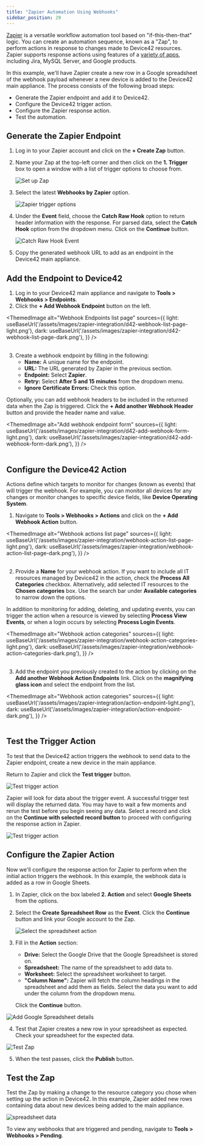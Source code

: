 ```yaml
---
title: "Zapier Automation Using Webhooks"
sidebar_position: 29
---
```



[Zapier](https://zapier.com/) is a versatile workflow automation tool based on "if-this-then-that" logic. You can create an automation sequence, known as a "Zap", to perform actions in response to changes made to Device42 resources. Zapier supports response actions using features of a [variety of apps](https://zapier.com/apps), including Jira, MySQL Server, and Google products.

In this example, we'll have Zapier create a new row in a Google spreadsheet of the webhook payload whenever a new device is added to the Device42 main appliance. The process consists of the following broad steps:

- Generate the Zapier endpoint and add it to Device42.
- Configure the Device42 trigger action. 
- Configure the Zapier response action.
- Test the automation.

## Generate the Zapier Endpoint

1. Log in to your Zapier account and click on the **+ Create Zap** button.
2. Name your Zap at the top-left corner and then click on the **1. Trigger** box to open a window with a list of trigger options to choose from.

    ![Set up Zap](/assets/images/zapier-integration/zap-create.png)

3. Select the latest **Webhooks by Zapier** option.

    ![Zapier trigger options](/assets/images/zapier-integration/zapier-webhook-option.png)

4. Under the **Event** field, choose the **Catch Raw Hook** option to return header information with the response. For parsed data, select the **Catch Hook** option from the dropdown menu. Click on the **Continue** button.
   
    ![Catch Raw Hook Event](/assets/images/zapier-integration/trigger-event.png)

5. Copy the generated webhook URL to add as an endpoint in the Device42 main appliance.

## Add the Endpoint to Device42

1. Log in to your Device42 main appliance and navigate to **Tools > Webhooks > Endpoints**.
2. Click the **+ Add Webhook Endpoint** button on the left.

<ThemedImage
alt="Webhook Endpoints list page"
sources={{
    light: useBaseUrl('/assets/images/zapier-integration/d42-webhook-list-page-light.png'),
    dark: useBaseUrl('/assets/images/zapier-integration/d42-webhook-list-page-dark.png'),
}}
/>
<br/><br/>

3. Create a webhook endpoint by filling in the following:
   - **Name:** A unique name for the endpoint.
   - **URL:** The URL generated by Zapier in the previous section.
   - **Endpoint:** Select **Zapier**.
   - **Retry:** Select **After 5 and 15 minutes** from the dropdown menu. 
   - **Ignore Certificate Errors:** Check this option.

Optionally, you can add webhook headers to be included in the returned data when the Zap is triggered. Click the **+ Add another Webhook Header** button and provide the header name and value.

<ThemedImage
alt="Add webhook endpoint form"
sources={{
    light: useBaseUrl('/assets/images/zapier-integration/d42-add-webhook-form-light.png'),
    dark: useBaseUrl('/assets/images/zapier-integration/d42-add-webhook-form-dark.png'),
}}
/>
<br/><br/>

## Configure the Device42 Action

Actions define which targets to monitor for changes (known as events) that will trigger the webhook. For example, you can monitor all devices for any changes or monitor changes to specific device fields, like **Device Operating System**. 

1. Navigate to **Tools > Webhooks > Actions** and click on the **+ Add Webhook Action** button.

<ThemedImage
alt="Webhook actions list page"
sources={{
    light: useBaseUrl('/assets/images/zapier-integration/webhook-action-list-page-light.png'),
    dark: useBaseUrl('/assets/images/zapier-integration/webhook-action-list-page-dark.png'),
}}
/>
<br/><br/>

2. Provide a **Name** for your webhook action. If you want to include all IT resources managed by Device42 in the action, check the **Process All Categories** checkbox. Alternatively, add selected IT resources to the **Chosen categories** box. Use the search bar under **Available categories** to narrow down the options. 

In addition to monitoring for adding, deleting, and updating events, you can trigger the action when a resource is viewed by selecting **Process View Events**, or when a login occurs by selecting **Process Login Events**. 

<ThemedImage
alt="Webhook action categories"
sources={{
    light: useBaseUrl('/assets/images/zapier-integration/webhook-action-categories-light.png'),
    dark: useBaseUrl('/assets/images/zapier-integration/webhook-action-categories-dark.png'),
}}
/>
<br/><br/>

3. Add the endpoint you previously created to the action by clicking on the **Add another Webhook Action Endpoints** link. Click on the **magnifying glass icon** and select the endpoint from the list.

<ThemedImage
alt="Webhook action categories"
sources={{
    light: useBaseUrl('/assets/images/zapier-integration/action-endpoint-light.png'),
    dark: useBaseUrl('/assets/images/zapier-integration/action-endpoint-dark.png'),
}}
/>
<br/><br/>

## Test the Trigger Action

To test that the Device42 action triggers the webhook to send data to the Zapier endpoint, create a new device in the main appliance. 

Return to Zapier and click the **Test trigger** button.

![Test trigger action](/assets/images/zapier-integration/test-trigger-action.png)

Zapier will look for data about the trigger event. A successful trigger test will display the returned data. You may have to wait a few moments and rerun the test before you begin seeing any data. Select a record and click on the **Continue with selected record button** to proceed with configuring the response action in Zapier.

![Test trigger action](/assets/images/zapier-integration/select-request-data.png)

## Configure the Zapier Action

Now we'll configure the response action for Zapier to perform when the initial action triggers the webhook. In this example, the webhook data is added as a row in Google Sheets.

1. In Zapier, click on the box labeled **2. Action** and select **Google Sheets** from the options. 
2. Select the **Create Spreadsheet Row** as the **Event**. Click the **Continue** button and link your Google account to the Zap.

    ![Select the spreadsheet action](/assets/images/zapier-integration/zapier-google-sheet-event.png)

3. Fill in the **Action** section: 
   - **Drive:** Select the Google Drive that the Google Spreadsheet is stored on.
   - **Spreadsheet:** The name of the spreadsheet to add data to.
   - **Worksheet:** Select the spreadsheet worksheet to target.
   - **"Column Name":** Zapier will fetch the column headings in the spreadsheet and add them as fields. Select the data you want to add under the column from the dropdown menu. 

   Click the **Continue** button.

![Add Google Spreadsheet details](/assets/images/zapier-integration/configure-spreadsheet.png)

4. Test that Zapier creates a new row in your spreadsheet as expected. Check your spreadsheet for the expected data.  

![Test Zap](/assets/images/zapier-integration/test-create-row.png)

5. When the test passes, click the **Publish** button. 

## Test the Zap

Test the Zap by making a change to the resource category you chose when setting up the action in Device42. In this example, Zapier added new rows containing data about new devices being added to the main appliance.

![spreadsheet data](/assets/images/zapier-integration/spreadsheet-data.png)

To view any webhooks that are triggered and pending, navigate to **Tools > Webhooks > Pending**. 
